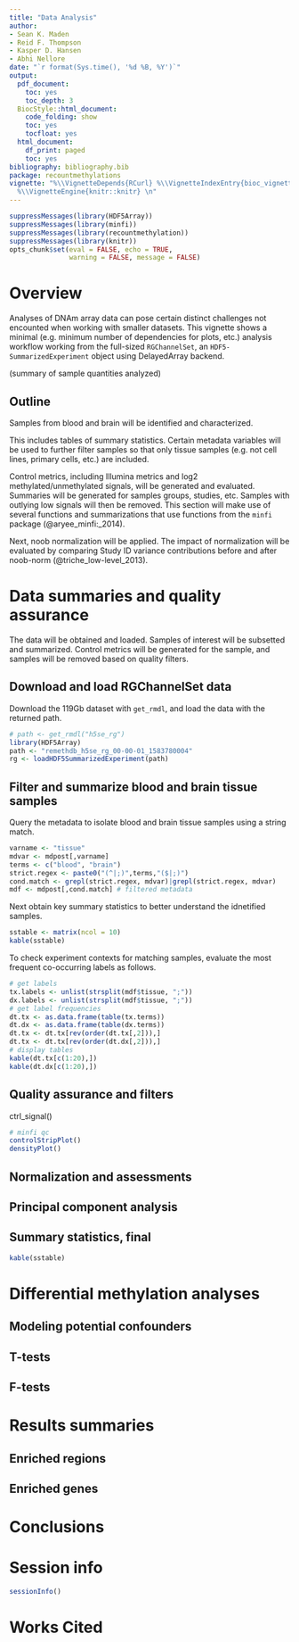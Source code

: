 ```yaml
---
title: "Data Analysis"
author:
- Sean K. Maden
- Reid F. Thompson
- Kasper D. Hansen
- Abhi Nellore
date: "`r format(Sys.time(), '%d %B, %Y')`"
output:
  pdf_document:
    toc: yes
    toc_depth: 3
  BiocStyle::html_document:
    code_folding: show
    toc: yes
    tocfloat: yes
  html_document:
    df_print: paged
    toc: yes
bibliography: bibliography.bib
package: recountmethylations
vignette: "%\\VignetteDepends{RCurl} %\\VignetteIndexEntry{bioc_vignette}  %\\usepackage[UTF-8]{inputenc}
  %\\VignetteEngine{knitr::knitr} \n"
---
```


```r
suppressMessages(library(HDF5Array))
suppressMessages(library(minfi))
suppressMessages(library(recountmethylation))
suppressMessages(library(knitr))
opts_chunk$set(eval = FALSE, echo = TRUE, 
               warning = FALSE, message = FALSE)
```

# Overview

Analyses of DNAm array data can pose certain distinct challenges not encounted when working with smaller datasets. This vignette shows a minimal (e.g. minimum number of dependencies for plots, etc.) analysis workflow working from the full-sized `RGChannelSet`, an `HDF5-SummarizedExperiment` object using DelayedArray backend.

(summary of sample quantities analyzed)

## Outline

Samples from blood and brain will be identified and characterized.

This includes tables of summary statistics. Certain metadata variables will be used to further filter samples so that only tissue samples (e.g. not cell lines, primary cells, etc.) are included.

Control metrics, including Illumina metrics and log2 methylated/unmethylated signals, will be generated and evaluated. Summaries will be generated for samples groups, studies, etc. Samples with outlying low signals will then be removed. This section will make use of several functions and summarizations that use functions from the `minfi` package (@aryee_minfi:_2014).

Next, noob normalization will be applied. The impact of normalization will be evaluated by comparing Study ID variance contributions before and after noob-norm (@triche_low-level_2013).

# Data summaries and quality assurance

The data will be obtained and loaded. Samples of interest will be subsetted and summarized. Control metrics will be generated for the sample, and samples will be removed based on quality filters.

## Download and load RGChannelSet data

Download the 119Gb dataset with `get_rmdl`, and load the data with the returned path.

```r
# path <- get_rmdl("h5se_rg")
library(HDF5Array)
path <- "remethdb_h5se_rg_00-00-01_1583780004"
rg <- loadHDF5SummarizedExperiment(path)
```

## Filter and summarize blood and brain tissue samples

Query the metadata to isolate blood and brain tissue samples using a string match.

```r
varname <- "tissue"
mdvar <- mdpost[,varname]
terms <- c("blood", "brain")
strict.regex <- paste0("(^|;)",terms,"($|;)")
cond.match <- grepl(strict.regex, mdvar)|grepl(strict.regex, mdvar)
mdf <- mdpost[,cond.match] # filtered metadata
```

Next obtain key summary statistics to better understand the idnetified samples.

```r
sstable <- matrix(ncol = 10)
kable(sstable)
```

To check experiment contexts for matching samples, evaluate the most frequent co-occurring labels as follows.

```r
# get labels
tx.labels <- unlist(strsplit(mdf$tissue, ";"))
dx.labels <- unlist(strsplit(mdf$tissue, ";"))
# get label frequencies
dt.tx <- as.data.frame(table(tx.terms))
dt.dx <- as.data.frame(table(dx.terms))
dt.tx <- dt.tx[rev(order(dt.tx[,2])),]
dt.tx <- dt.tx[rev(order(dt.dx[,2])),]
# display tables
kable(dt.tx[c(1:20),])
kable(dt.dx[c(1:20),])
```

## Quality assurance and filters
ctrl_signal()

```r
# minfi qc
controlStripPlot()
densityPlot()
```

## Normalization and assessments

## Principal component analysis

## Summary statistics, final

```r
kable(sstable)
```

# Differential methylation analyses

## Modeling potential confounders

## T-tests

## F-tests 

# Results summaries

## Enriched regions

## Enriched genes

# Conclusions

# Session info

```r
sessionInfo()
```

# Works Cited
